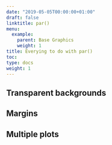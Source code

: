 ```yaml
---
date: "2019-05-05T00:00:00+01:00"
draft: false
linktitle: par()
menu:
  example:
    parent: Base Graphics
    weight: 1
title: Everying to do with par()
toc:
type: docs
weight: 1
---
```


## Transparent backgrounds

## Margins

## Multiple plots
